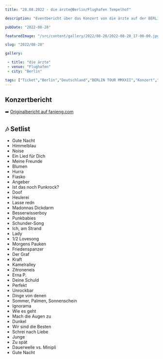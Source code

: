 ```yaml
---
title: "28.08.2022 - die ärzte@Berlin/Flughafen Tempelhof"

description: "Eventbericht über das Konzert von die ärzte auf der BERLIN TOUR MMXXII am 28.08.2022 im Flughafen Tempelhof Berlin."

pubDate: "2022-08-28"

featuredImage: "/src/content/gallery/2022/08-28/2022-08-28_17-00-00.jpg"

slug: "2022/08-28"

gallery:

 - title: "die ärzte"
 - venue: "Flughafen"
 - city: "Berlin"

tags: ["Ticket","Berlin","Deutschland","BERLIN TOUR MMXXII","Konzert","2022","die ärzte","Flughafen Tempelhof"]
---
```

## Konzertbericht
➡️ [Originalbericht auf fanieng.com](https://fanieng.com/2022/08-28/28-08-2022-die-aerzte-berlin-flughafen)

## 🎶 Setlist

- Gute Nacht
- Himmelblau
- Noise
- Ein Lied für Dich
- Meine Freunde
- Blumen
- Hurra
- Fiasko
- Angeber
- Ist das noch Punkrock?
- Doof
- Heulerei
- Lasse redn
- Madonnas Dickdarm
- Besserwisserboy
- Punkbabies
- Schunder-Song
- Ich, am Strand
- Lady
- 1/2 Lovesong
- Morgens Pauken
- Friedenspanzer
- Der Graf
- Kraft
- Kamelralley
- Zitroneneis
- Erna P.
- Deine Schuld
- Perfekt
- Unrockbar
- Dinge von denen
- Sommer, Palmen, Sonnenschein
- Ignorama
- Wie es geht
- Mach die Augen zu
- Dunkel
- Wir sind die Besten
- Schrei nach Liebe
- Junge
- Zu spät
- Dauerwelle vs. Minipli
- Gute Nacht



